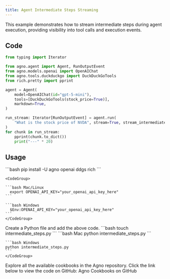 ```yaml
---
title: Agent Intermediate Steps Streaming
---
```


This example demonstrates how to stream intermediate steps during agent execution, providing visibility into tool calls and execution events.

## Code

```python intermediate_steps.py
from typing import Iterator

from agno.agent import Agent, RunOutputEvent
from agno.models.openai import OpenAIChat
from agno.tools.duckduckgo import DuckDuckGoTools
from rich.pretty import pprint

agent = Agent(
    model=OpenAIChat(id="gpt-5-mini"),
    tools=[DuckDuckGoTools(stock_price=True)],
    markdown=True,
)

run_stream: Iterator[RunOutputEvent] = agent.run(
    "What is the stock price of NVDA", stream=True, stream_intermediate_steps=True
)
for chunk in run_stream:
    pprint(chunk.to_dict())
    print("---" * 20)
```

## Usage

<Steps>
  <Snippet file="create-venv-step.mdx" />

  <Step title="Install libraries">
    ```bash
    pip install -U agno openai ddgs rich
    ```
  </Step>

  <Step title="Export your OpenAI API key">

    <CodeGroup>

    ```bash Mac/Linux
      export OPENAI_API_KEY="your_openai_api_key_here"
    ```

    ```bash Windows
      $Env:OPENAI_API_KEY="your_openai_api_key_here"
    ```
    </CodeGroup> 
  </Step>

  <Step title="Create a Python file">
    Create a Python file and add the above code.
    ```bash
    touch intermediate_steps.py
    ```
  </Step>

  <Step title="Run Agent">
    <CodeGroup>
    ```bash Mac
    python intermediate_steps.py
    ```
    
    ```bash Windows
    python intermediate_steps.py
    ```
    </CodeGroup>
  </Step>

  <Step title="Find All Cookbooks">
  Explore all the available cookbooks in the Agno repository. Click the link below to view the code on GitHub:

  <Link href="https://github.com/agno-agi/agno/tree/main/cookbook/agents/other" target="_blank">
    Agno Cookbooks on GitHub
  </Link>
</Step>
</Steps>